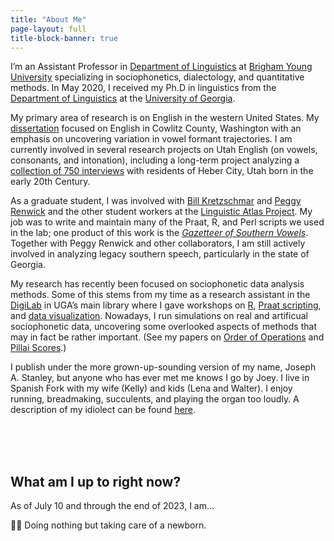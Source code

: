 ```yaml
---
title: "About Me"
page-layout: full
title-block-banner: true
---
```


I’m an Assistant Professor in [Department of Linguistics](https://linguistics.byu.edu) at [Brigham Young University](https://www.byu.edu) specializing in sociophonetics,  dialectology, and quantitative methods. In May 2020, I received my Ph.D in linguistics from the [Department of Linguistics](https://linguistics.uga.edu) at the [University of Georgia](https://www.uga.edu). 

My primary area of research is on English in the western United States. My [dissertation](/posts/dissertation.qmd) focused on English in Cowlitz County, Washington with an emphasis on uncovering variation in vowel formant trajectories. I am currently involved in several research projects on Utah English (on vowels, consonants, and intonation), including a long-term project analyzing a [collection of 750 interviews](/posts/kohler-tapes.qmd) with residents of Heber City, Utah born in the early 20th Century.

As a graduate student, I was involved with [Bill Kretzschmar](https://linguistics.uga.edu/directory/people/william-kretzschmar) and [Peggy Renwick](https://linguistics.uga.edu/directory/people/margaret-e-l-renwick) and the other student workers at the [Linguistic Atlas Project](https://www.lap.uga.edu). My job was to write and maintain many of the Praat, R, and Perl scripts we used in the lab; one product of this work is the  [*Gazetteer of Southern Vowels*](http://lap3.libs.uga.edu/u/jstanley/vowelcharts/). Together with Peggy Renwick and other collaborators, I am still actively involved in analyzing legacy southern speech, particularly in the state of Georgia.

My research has recently been focused on sociophonetic data analysis methods. Some of this stems from my time as a research assistant in the [DigiLab](https://digi.uga.edu) in UGA's main library where I gave workshops on [R](pages/r-workshops.qmd), [Praat scripting](pages/praat-workshops.qmd), and [data visualization](pages/dataviz-workshops.qmd). Nowadays, I run simulations on real and artificual sociophonetic data, uncovering some overlooked aspects of methods that may in fact be rather important. (See my papers on [Order of Operations](https://repository.upenn.edu/pwpl/vol28/iss2/17/) and [Pillai Scores](/blog/nwav50).)

<!--In the past I have done research on language change in real time, morphology in Quechua and Guarani, forms of address among members of the Church of Jesus Christ of Latter-day Saints, language documentation, and agent-based simulations of language change. Before switching to linguistics, I was a music performance major (on trombone believe it or not!) and you might still catch me playing some Shostakovich or Rachmaninoff on piano.  -->

I publish under the more grown-up-sounding version of my name, Joseph A. Stanley, but anyone who has ever met me knows I go by Joey. <!-- Recent non-linguistics books I've read were on ghost towns, typography, the Strauss–Howe generational theory, and very specific topics under the broad umbrella of "civil engineering."--> I live in Spanish Fork with my wife (Kelly) and kids (Lena and Walter). I enjoy running, breadmaking, succulents, and playing the organ too loudly. A description of my idiolect can be found [here](/idiolect.qmd).

<!--
<center style = "font-size: 75%;">
<img class="rounded" src="/images/photos/joey_bread.jpg" style="width: 50%;"/>
<br/>
A hefty ~3.5lb. loaf of white bread I made for Thanksgiving 2018.
<br/>
<br/>
</center>
-->

<br/>
<br/>
<br/>

## What am I up to right now? 

As of July 10 and through the end of 2023, I am…

<!--Teaching-->

<!--👨🏻‍🏫 Just finished teaching a course on African American English. It was perhaps the most challenging course I've taught but the most rewarding. Very cool. -->

<!--Research-->

<!--📖 Excitedly reading through the brand new submissions to a volume I'm co-editing (with Peggy Renwick & Monica Nesbitt).-->

<!--🗒️ Writing a paper with a student on Idaho English. -->

<!--🎤 Transcribing and coming up with preliminary results for a project on English in the Intermountain West.-->





<!--Reading-->

<!--📖 Reading Twenge (2023) *Generations: The Real Differences Between Gen Z, Millennials, Gen X, Boomers, and Silents―and What They Mean for America's Future*-->


<!--Personal-->

<!--🎹 Working on an arrangement of Jurassic Park for the organ.-->

👶🏻 Doing nothing but taking care of a newborn.